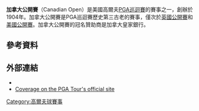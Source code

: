 {{Infobox golf tournament
| name             = RBC Canadian Open
| image            = <!-- 檔案不存在 [[File:Canadian-open-logo.jpg|250px]] ，可從英文維基百科取得 -->
| location         = {{CAN}} – varies
| establishment    = 1904年
| course           = [[Glen_Abbey_Golf_Course|Glen Abbey Golf Course]],<br>[[Oakville,_Ontario|Oakville, Ontario]]
| par              = 72
| yardage          = {{convert|7273|yd}}<ref>{{cite news |url=http://www.pgatour.com/tournaments/rbc-canadian-open/course.html |publisher=PGA Tour |title=RBC Canadian Open: Course Overview |year=2015 |accessdate=July 21, 2014 |archive-date=2016-02-14 |archive-url=https://web.archive.org/web/20160214182008/http://www.pgatour.com/tournaments/rbc-canadian-open/course.html |dead-url=no }}</ref>
| org              = [[Golf_Canada|Golf Canada]]
| tour             = [[PGA巡迴賽|PGA巡迴賽]]
| format           = [[比桿賽|比桿賽]]
| purse            = 590萬美元
| month_played     = 7月
| aggregate        = 263 [[Johnny_Palmer|Johnny Palmer]] (1952)
| to-par           = −23 [[Arnold_Palmer|Arnold Palmer]] (1955)
| current_champion = {{flagicon|AUS}} [[Jason_Day_(golfer)|Jason Day]]
}}
{{Location map many | Canada
| relief   = yes
| width    = 250
| caption  = 在加拿大的位置
| lat      = 43.452
| long     = -79.719
| label    = <small>Glen Abbey</small>
| marksize = 5
}}
{{Location map| Canada Southern Ontario
| relief   = yes
| width    = 250
| caption  = 在安大略省的位置
| lat      = 43.452
| long     = -79.719
| label    = <small>Glen Abbey</small>
| marksize = 5
| position = bottom
}}
'''加拿大公開賽'''（Canadian Open）是美國高爾夫[[PGA巡迴賽|PGA巡迴賽]]的賽事之一，創辦於1904年。加拿大公開賽是PGA巡迴賽歷史第三古老的賽事，僅次於[[英國公開賽|英國公開賽]]和[[美國高爾夫公開賽|美國公開賽]]。加拿大公開賽的冠名贊助商是加拿大皇家銀行。 
==參考資料==
{{reflist}}
==外部連結==
*{{official website|http://www.rbccanadianopen.com/default.aspx}}
*[http://www.pgatour.com/tournaments/rbc-canadian-open.html Coverage on the PGA Tour's official site]{{Wayback|url=http://www.pgatour.com/tournaments/rbc-canadian-open.html |date=20160304041428 }}
{{coord|43.452|-79.719|display=t|type:event}}

{{PGA_Tour_Events}}

[[Category:高爾夫球賽事|Category:高爾夫球賽事]]